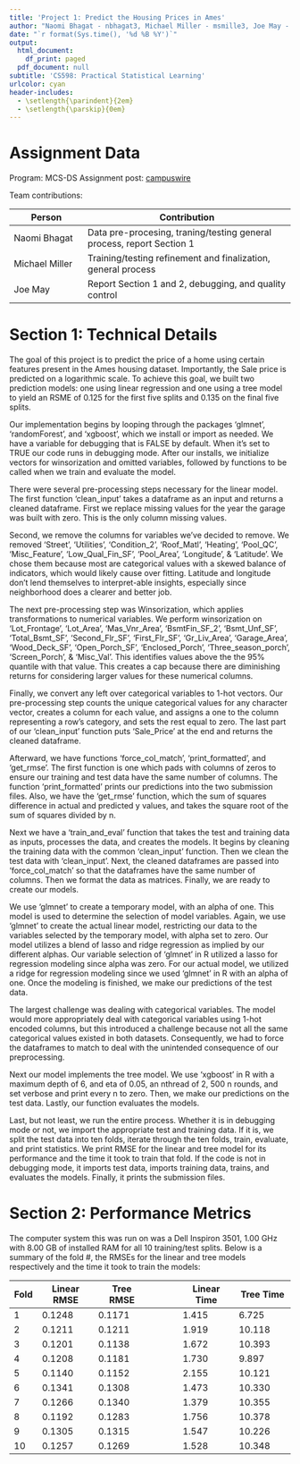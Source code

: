 ```yaml
---
title: 'Project 1: Predict the Housing Prices in Ames'
author: "Naomi Bhagat - nbhagat3, Michael Miller - msmille3, Joe May - jemay3"
date: "`r format(Sys.time(), '%d %B %Y')`"
output:
  html_document:
    df_print: paged
  pdf_document: null
subtitle: 'CS598: Practical Statistical Learning'
urlcolor: cyan
header-includes:
  - \setlength{\parindent}{2em}
  - \setlength{\parskip}{0em}
---
```


# Assignment Data

Program: MCS-DS
Assignment post: [campuswire](https://campuswire.com/c/G06C55090/feed/193)


Team contributions:

| Person         | Contribution                                |
|----------------|---------------------------------------------|
| Naomi Bhagat   | Data pre-procesing, traning/testing general process, report Section 1 |
| Michael Miller | Training/testing refinement and finalization, general process |
| Joe May        | Report Section 1 and 2, debugging, and quality control  |

# Section 1: Technical Details

The goal of this project is to predict the price of a home using certain features present in the Ames housing dataset. Importantly, the Sale price is predicted on a logarithmic scale. To achieve this goal, we built two prediction models: one using linear regression and one using a tree model to yield an RSME of 0.125 for the first five splits and 0.135 on the final five splits.

Our implementation begins by looping through the packages 'glmnet', 'randomForest', and 'xgboost', which we install or import as needed. We have a variable for debugging that is FALSE by default. When it's set to TRUE our code runs in debugging mode. After our installs, we initialize vectors for winsorization and omitted variables, followed by functions to be called when we train and evaluate the model. 

There were several pre-processing steps necessary for the linear model. The first function 'clean_input' takes a dataframe as an input and returns a cleaned dataframe. First we replace missing values for the year the garage was built with zero. This is the only column missing values.

Second, we remove the columns for variables we’ve decided to remove. We removed 'Street', 'Utilities', 'Condition_2', 'Roof_Matl', 'Heating', 'Pool_QC', 'Misc_Feature', 'Low_Qual_Fin_SF', 'Pool_Area', 'Longitude', & 'Latitude'. We chose them because most are categorical values with a skewed balance of indicators, which would likely cause over fitting. Latitude and longitude don’t lend themselves to interpret-able insights, especially since neighborhood does a clearer and better job.

The next pre-processing step was Winsorization, which applies transformations to numerical variables. We perform winsorization on ‘Lot_Frontage’, ‘Lot_Area’, ‘Mas_Vnr_Area’, ‘BsmtFin_SF_2’, ‘Bsmt_Unf_SF’, ‘Total_Bsmt_SF’, ‘Second_Flr_SF’, 'First_Flr_SF', ‘Gr_Liv_Area’, ‘Garage_Area’, ‘Wood_Deck_SF’, ‘Open_Porch_SF’, ‘Enclosed_Porch’, ‘Three_season_porch’, ‘Screen_Porch’, & ‘Misc_Val’. This identifies values above the the 95% quantile with that value. This creates a cap because there are diminishing returns for considering larger values for these numerical columns. 

Finally, we convert any left over categorical variables to 1-hot vectors. Our pre-processing step counts the unique categorical values for any character vector, creates a column for each value, and assigns a one to the column representing a row’s category, and sets the rest equal to zero. The last part of our ‘clean_input’ function puts ‘Sale_Price’ at the end and returns the cleaned dataframe. 

Afterward, we have functions ‘force_col_match’, ‘print_formatted’, and ‘get_rmse’. The first function is one which pads with columns of zeros to ensure our training and test data have the same number of columns. The function ‘print_formatted’ prints our predictions into the two submission files. Also, we have the ‘get_rmse’ function, which the sum of squares difference in actual and predicted y values, and takes the square root of the sum of squares divided by n. 

Next we have a ‘train_and_eval’ function that takes the test and training data as inputs, processes the data, and creates the models. It begins by cleaning the training data with the common ‘clean_input’ function. Then we clean the test data with ‘clean_input’. Next, the cleaned dataframes are passed into ‘force_col_match’ so that the dataframes have the same number of columns. Then we format the data as matrices. Finally, we are ready to create our models.

We use ‘glmnet’ to create a temporary model, with an alpha of one. This model is used to determine the selection of model variables. Again, we use ‘glmnet’ to create the actual linear model, restricting our data to the variables selected by the temporary model, with alpha set to zero. Our model utilizes a blend of lasso and ridge regression as implied by our different alphas. Our variable selection of ‘glmnet’ in R utilized a lasso for regression modeling since alpha was zero. For our actual model, we utilized a ridge for regression modeling since we used ‘glmnet’ in R with an alpha of one. Once the modeling is finished, we make our predictions of the test data.

The largest challenge was dealing with categorical variables. The model would more appropriately deal with categorical variables using 1-hot encoded columns, but this introduced a challenge because not all the same categorical values existed in both datasets. Consequently, we had to force the dataframes to match to deal with the unintended consequence of our preprocessing.

Next our model implements the tree model. We use ‘xgboost’ in R with a maximum depth of 6, and eta of 0.05, an nthread of 2, 500 n rounds, and set verbose and print every n to zero. Then, we make our predictions on the test data. Lastly, our function evaluates the models. 
	
Last, but not least, we run the entire process. Whether it is in debugging mode or not, we import the appropriate test and training data. If it is, we split the test data into ten folds, iterate through the ten folds, train, evaluate, and print statistics. We print RMSE for the linear and tree model for its performance and the time it took to train that fold. If the code is not in debugging mode, it imports test data, imports training data, trains, and evaluates the models. Finally, it prints the submission files.


# Section 2: Performance Metrics

The computer system this was run on was a Dell Inspiron 3501, 1.00 GHz with 8.00 GB of installed RAM for all 10 training/test splits. Below is a summary of the fold #, the RMSEs for the linear and tree models respectively and the time it took to train the models:


| Fold	| Linear RMSE  |	Tree RMSE   |       | Linear Time  | Tree Time    |
|-------|--------------|--------------|-------|--------------|--------------|
| 1	| 0.1248 |	0.1171 |    |	1.415 |	6.725 |	
| 2	| 0.1211	| 0.1211	|    | 1.919	| 10.118	|
| 3	| 0.1201	| 0.1138	|    | 1.672	| 10.393	|
| 4	| 0.1208	| 0.1181	|    | 1.730	| 9.897	|
| 5	| 0.1140	| 0.1152	|    | 2.155	| 10.121	|
| 6	| 0.1341	| 0.1308	|    | 1.473	| 10.330	|
| 7	| 0.1266	| 0.1340	|    | 1.379	| 10.355	|
| 8	| 0.1192	| 0.1283	|    | 1.756	| 10.378	|
| 9	| 0.1305	| 0.1315	|    | 1.547	| 10.226	|
| 10	| 0.1257	| 0.1269	|    | 1.528	| 10.348	|

